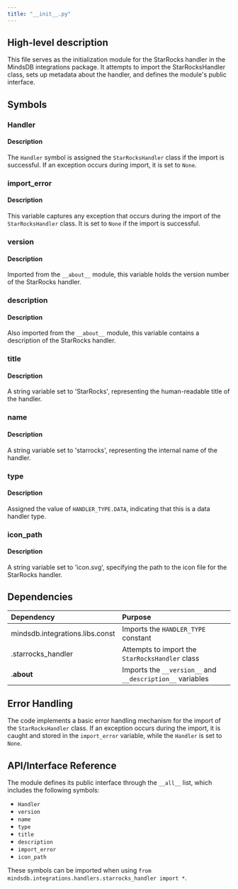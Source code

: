 ```yaml
---
title: "__init__.py"
---
```


## High-level description
This file serves as the initialization module for the StarRocks handler in the MindsDB integrations package. It attempts to import the StarRocksHandler class, sets up metadata about the handler, and defines the module's public interface.

## Symbols

### Handler
#### Description
The `Handler` symbol is assigned the `StarRocksHandler` class if the import is successful. If an exception occurs during import, it is set to `None`.

### import_error
#### Description
This variable captures any exception that occurs during the import of the `StarRocksHandler` class. It is set to `None` if the import is successful.

### version
#### Description
Imported from the `__about__` module, this variable holds the version number of the StarRocks handler.

### description
#### Description
Also imported from the `__about__` module, this variable contains a description of the StarRocks handler.

### title
#### Description
A string variable set to 'StarRocks', representing the human-readable title of the handler.

### name
#### Description
A string variable set to 'starrocks', representing the internal name of the handler.

### type
#### Description
Assigned the value of `HANDLER_TYPE.DATA`, indicating that this is a data handler type.

### icon_path
#### Description
A string variable set to 'icon.svg', specifying the path to the icon file for the StarRocks handler.

## Dependencies
| Dependency | Purpose |
|:-----------|:--------|
| mindsdb.integrations.libs.const | Imports the `HANDLER_TYPE` constant |
| .starrocks_handler | Attempts to import the `StarRocksHandler` class |
| .__about__ | Imports the `__version__` and `__description__` variables |

## Error Handling
The code implements a basic error handling mechanism for the import of the `StarRocksHandler` class. If an exception occurs during the import, it is caught and stored in the `import_error` variable, while the `Handler` is set to `None`.

## API/Interface Reference
The module defines its public interface through the `__all__` list, which includes the following symbols:
- `Handler`
- `version`
- `name`
- `type`
- `title`
- `description`
- `import_error`
- `icon_path`

These symbols can be imported when using `from mindsdb.integrations.handlers.starrocks_handler import *`.